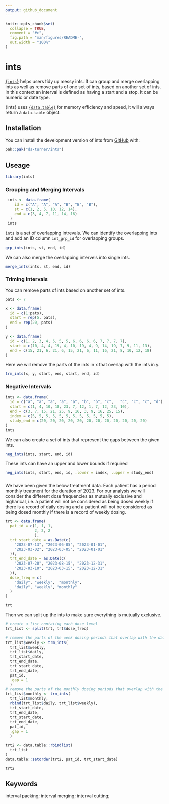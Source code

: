 ```yaml
---
output: github_document
---
```


<!-- README.md is generated from README.Rmd. Please edit that file -->

```r
knitr::opts_chunk$set(
  collapse = TRUE,
  comment = "#>",
  fig.path = "man/figures/README-",
  out.width = "100%"
)
```

# ints

<!-- badges: start -->
<!-- badges: end -->

[`{ints}`](ds-turner.github.io/ints/) helps users tidy up messy ints. It can group and merge overlapping ints as well as remove parts of one set of ints, based on another set of ints. In this context an interval is defined as having a start and a stop.  It can be numeric or date type.

{ints} uses [`{data.table}`](https://rdatatable.gitlab.io/data.table/) for memory efficiency and speed, it will always return a `data.table` object. 

## Installation

You can install the development version of ints from [GitHub](https://github.com/) with:

``` r
pak::pak("ds-turner/ints")
```

## Useage
```r
library(ints)
```
### Grouping and Merging Intervals
```r
 ints <- data.frame(
    id = c("A", "A", "A", "B", "B", "B"),
    st = c(1, 2, 5, 10, 12, 14),
    end = c(3, 4, 7, 11, 14, 16)
  )
 ints
```

`ints` is a set of overlapping intrevals.   We can identify the overlapping ints and add an ID column `int_grp_id` for overlapping groups.
```r
grp_ints(ints, st, end, id)
```
We can also merge the overlapping intervels into single ints.
```r
merge_ints(ints, st, end, id)
```
### Triming Intervals
You can remove parts of ints based on another set of ints.
```r
pats <- 7

x <- data.frame(
  id = c(1:pats),
  start = rep(5, pats),
  end = rep(20, pats)
)

y <- data.frame(
  id = c(1, 2, 3, 4, 5, 5, 5, 6, 6, 6, 6, 7, 7, 7, 7),
  start = c(10, 4, 4, 19, 4, 10, 19, 4, 9, 14, 19, 7, 9, 11, 13),
  end = c(15, 21, 6, 21, 6, 15, 21, 6, 11, 16, 21, 8, 10, 12, 18)
)
```

Here we will remove the parts of the ints in x that overlap with the ints in y.
```r
trm_ints(x, y, start, end, start, end, id)
```

### Negative Intervals
```r
ints <- data.frame(
  id = c("a", "a", "a", "a", "a", "b", "b", "c",   "c", "c", "c", "d"),
  start = c(1, 4, 10, 18, 23, 7, 12, 1, 7, 12, 23, 10),
  end = c(3, 7, 15, 21, 25, 9, 16, 3, 9, 16, 25, 15),
  index = c(5, 5, 5, 5, 5, 5, 5, 5, 5, 5, 5, 5),
  study_end = c(20, 20, 20, 20, 20, 20, 20, 20, 20, 20, 20, 20)
)
ints
```
We can also create a set of ints that represent the gaps between the given ints.
```r
neg_ints(ints, start, end, id)
```
These ints can have an upper and lower bounds if required
```r
neg_ints(ints, start, end, id, .lower = index, .upper = study_end)
```
###
We have been given the below treatment data.  Each patient has a period monthly treatment for the duration of 2023.  For our analysis we will consider the different dose frequencies as mutually exclusive and higharical, i.e. a patient will not be considered as being dosed weekly if there is a record of daily dosing and a patient will not be considered as being dosed monthly if there is a record of weekly dosing.  
```r
trt <- data.frame(
  pat_id = c(1, 1, 1,
             2, 2, 2
             ),
  trt_start_date = as.Date(c(
    "2023-07-13", "2023-06-05", "2023-01-01",
    "2023-03-02", "2023-03-05", "2023-01-01"
  )),
  trt_end_date = as.Date(c(
    "2023-07-20", "2023-08-15", "2023-12-31",
    "2023-03-10", "2023-03-15", "2023-12-31"
  )),
  dose_freq = c(
    "daily", "weekly",  "monthly",
    "daily", "weekly", "monthly"
  )
)

trt
```

Then we can split up the ints to make sure everything is mutually exclusive.
```r
# create a list contaiing each dose level
trt_list <- split(trt, trt$dose_freq)

# remove the parts of the week dosing periods that overlap with the daily dosing ints
trt_list$weekly <- trm_ints(
  trt_list$weekly,
  trt_list$daily,
  trt_start_date,
  trt_end_date,
  trt_start_date,
  trt_end_date,
  pat_id,
  .gap = 1
  )
# remove the parts of the monthly dosing periods that overlap with the daily and weekly dosing ints
trt_list$monthly <- trm_ints(
  trt_list$monthly,
  rbind(trt_list$daily, trt_list$weekly),
  trt_start_date,
  trt_end_date,
  trt_start_date,
  trt_end_date,
  pat_id,
  .gap = 1
  )

trt2 <- data.table::rbindlist(
  trt_list
)
data.table::setorder(trt2, pat_id, trt_start_date)

trt2
```

## Keywords
interval packing; interval merging; interval cutting;
